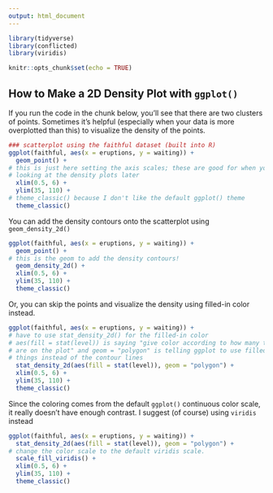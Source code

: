```yaml
---
output: html_document
---
```


```r
library(tidyverse)
library(conflicted)
library(viridis)

knitr::opts_chunk$set(echo = TRUE)
```

## How to Make a 2D Density Plot with `ggplot()`

If you run the code in the chunk below, you'll see that there are two clusters of points. Sometimes it's helpful (especially when your data is more overplotted than this) to visualize the density of the points.

```r
### scatterplot using the faithful dataset (built into R)
ggplot(faithful, aes(x = eruptions, y = waiting)) + 
  geom_point() + 
# this is just here setting the axis scales; these are good for when you're 
# looking at the density plots later
  xlim(0.5, 6) +
  ylim(35, 110) +
# theme_classic() because I don't like the default ggplot() theme
  theme_classic()
```

You can add the density contours onto the scatterplot using `geom_density_2d()`

```r
ggplot(faithful, aes(x = eruptions, y = waiting)) + 
  geom_point() +
# this is the geom to add the density contours!
  geom_density_2d() +
  xlim(0.5, 6) +
  ylim(35, 110) +
  theme_classic()
```

Or, you can skip the points and visualize the density using filled-in color instead.

```r
ggplot(faithful, aes(x = eruptions, y = waiting)) +
# have to use stat_density_2d() for the filled-in color
# aes(fill = stat(level)) is saying "give color according to how many things
# are on the plot" and geom = "polygon" is telling ggplot to use filled in 
# things instead of the contour lines
  stat_density_2d(aes(fill = stat(level)), geom = "polygon") +
  xlim(0.5, 6) +
  ylim(35, 110) +
  theme_classic()
```

Since the coloring comes from the default `ggplot()` continuous color scale, it really doesn't have enough contrast. I suggest (of course) using `viridis` instead

```r
ggplot(faithful, aes(x = eruptions, y = waiting)) + 
  stat_density_2d(aes(fill = stat(level)), geom = "polygon") +
# change the color scale to the default viridis scale.
  scale_fill_viridis() +
  xlim(0.5, 6) +
  ylim(35, 110) +
  theme_classic()
```


